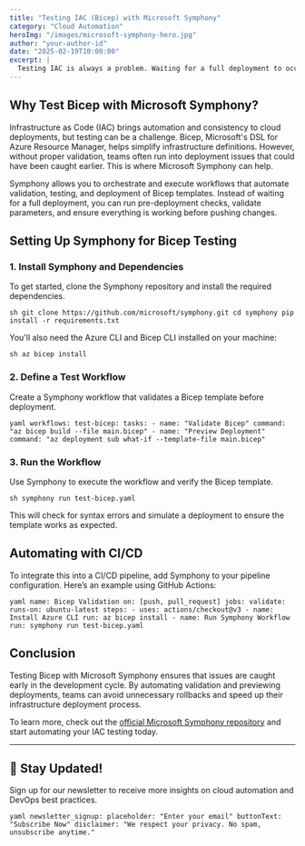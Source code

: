 ```yaml
---
title: "Testing IAC (Bicep) with Microsoft Symphony"
category: "Cloud Automation"
heroImg: "/images/microsoft-symphony-hero.jpg"
author: "your-author-id"
date: "2025-02-19T10:00:00"
excerpt: |
  Testing IAC is always a problem. Waiting for a full deployment to occur before discovering bugs is a time-consuming process. Using Microsoft Symphony, we can validate Bicep code early and avoid unnecessary delays.
---
```


## Why Test Bicep with Microsoft Symphony?

Infrastructure as Code (IAC) brings automation and consistency to cloud deployments, but testing can be a challenge. Bicep, Microsoft's DSL for Azure Resource Manager, helps simplify infrastructure definitions. However, without proper validation, teams often run into deployment issues that could have been caught earlier. This is where Microsoft Symphony can help.

Symphony allows you to orchestrate and execute workflows that automate validation, testing, and deployment of Bicep templates. Instead of waiting for a full deployment, you can run pre-deployment checks, validate parameters, and ensure everything is working before pushing changes.

## Setting Up Symphony for Bicep Testing

### 1. Install Symphony and Dependencies

To get started, clone the Symphony repository and install the required dependencies.

`sh
git clone https://github.com/microsoft/symphony.git
cd symphony
pip install -r requirements.txt
`

You'll also need the Azure CLI and Bicep CLI installed on your machine:

`sh
az bicep install
`

### 2. Define a Test Workflow

Create a Symphony workflow that validates a Bicep template before deployment.

`yaml
workflows:
  test-bicep:
    tasks:
      - name: "Validate Bicep"
        command: "az bicep build --file main.bicep"
      - name: "Preview Deployment"
        command: "az deployment sub what-if --template-file main.bicep"
`

### 3. Run the Workflow

Use Symphony to execute the workflow and verify the Bicep template.

`sh
symphony run test-bicep.yaml
`

This will check for syntax errors and simulate a deployment to ensure the template works as expected.

## Automating with CI/CD

To integrate this into a CI/CD pipeline, add Symphony to your pipeline configuration. Here’s an example using GitHub Actions:

`yaml
name: Bicep Validation
on: [push, pull_request]
jobs:
  validate:
    runs-on: ubuntu-latest
    steps:
      - uses: actions/checkout@v3
      - name: Install Azure CLI
        run: az bicep install
      - name: Run Symphony Workflow
        run: symphony run test-bicep.yaml
`

## Conclusion

Testing Bicep with Microsoft Symphony ensures that issues are caught early in the development cycle. By automating validation and previewing deployments, teams can avoid unnecessary rollbacks and speed up their infrastructure deployment process.

To learn more, check out the [official Microsoft Symphony repository](https://github.com/microsoft/symphony) and start automating your IAC testing today.

---

## 📩 Stay Updated!  
Sign up for our newsletter to receive more insights on cloud automation and DevOps best practices.

`yaml
newsletter_signup:
  placeholder: "Enter your email"
  buttonText: "Subscribe Now"
  disclaimer: "We respect your privacy. No spam, unsubscribe anytime."
`